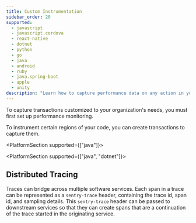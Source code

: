 ```yaml
---
title: Custom Instrumentation
sidebar_order: 20
supported:
  - javascript
  - javascript.cordova
  - react-native
  - dotnet
  - python
  - go
  - java
  - android
  - ruby
  - java.spring-boot
  - apple
  - unity
description: "Learn how to capture performance data on any action in your app."
---
```


<Note>

To capture transactions customized to your organization's needs, you must first <PlatformLink to="/performance/">set up performance monitoring.</PlatformLink>

</Note>

To instrument certain regions of your code, you can create transactions to capture them.

<PlatformContent includePath="performance/enable-manual-instrumentation" />

<PlatformContent includePath="performance/add-spans-example" />

<PlatformContent includePath="performance/retrieve-transaction" />

<PlatformSection supported={["java"]}>

<PlatformContent includePath="performance/connect-errors-spans" />

<PlatformContent includePath="performance/set-transaction-current-scope" />

</PlatformSection>

<PlatformSection supported={["java", "dotnet"]}>

## Distributed Tracing

Traces can bridge across multiple software services. Each span in a trace can be represented as a `sentry-trace` header, containing the trace id, span id, and sampling details. This `sentry-trace` header can be passed to downstream services so that they can create spans that are a continuation of the trace started in the originating service.

<PlatformContent includePath="performance/distributed-tracing" />

</PlatformSection>
